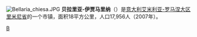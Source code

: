 {{Multiple issues|
{{Expand language|1=it|time=2022-02-25T03:01:41+00:00}}
{{Unreferenced|time=2022-02-25T03:01:41+00:00}}
}}
[[File:Bellaria_chiesa.JPG|thumb]]
'''贝拉里亚-伊贾马里纳'''（{{lang-it|Bellaria – Igea Marina}}）是[[意大利|意大利]][[艾米利亚-罗马涅大区|艾米利亚-罗马涅大区]][[里米尼省|里米尼省]]的一个市镇，面积18平方公里，人口17,956人（2007年）。

{{Italy-geo-stub}}
{{里米尼省市鎮}}

[[Category:里米尼省市镇|B]]